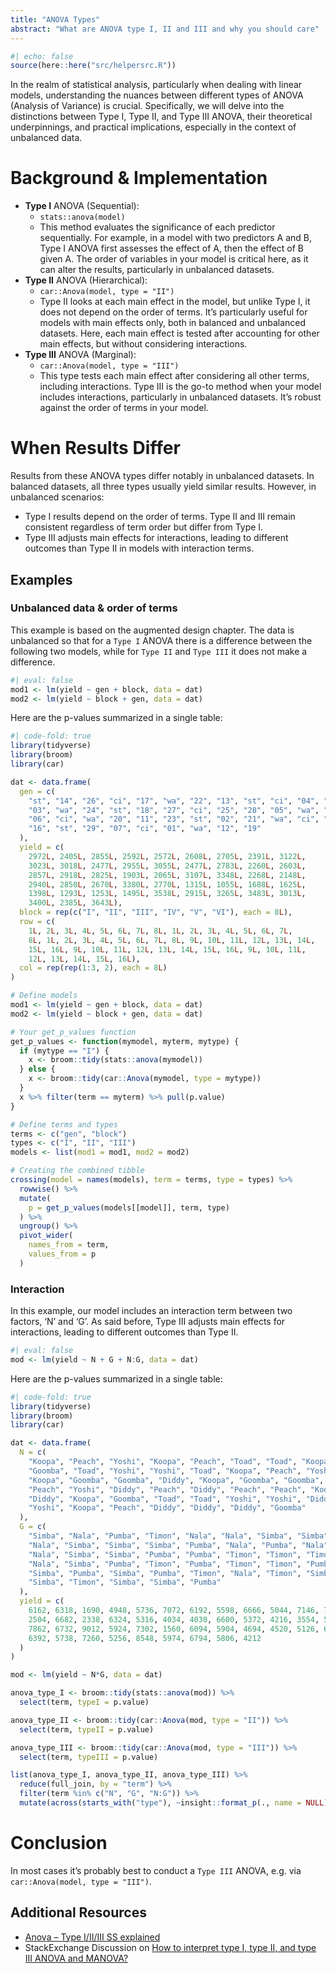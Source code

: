 ```yaml
---
title: "ANOVA Types"
abstract: "What are ANOVA type I, II and III and why you should care"
---
```


```r
#| echo: false
source(here::here("src/helpersrc.R"))
```

In the realm of statistical analysis, particularly when dealing with linear models, understanding the nuances between different types of ANOVA (Analysis of Variance) is crucial. Specifically, we will delve into the distinctions between Type I, Type II, and Type III ANOVA, their theoretical underpinnings, and practical implications, especially in the context of unbalanced data.

# Background & Implementation

-   **Type I** ANOVA (Sequential):
    -   `stats::anova(model)`
    -   This method evaluates the significance of each predictor sequentially. For example, in a model with two predictors A and B, Type I ANOVA first assesses the effect of A, then the effect of B given A. The order of variables in your model is critical here, as it can alter the results, particularly in unbalanced datasets.
-   **Type II** ANOVA (Hierarchical):
    -   `car::Anova(model, type = "II")`
    -   Type II looks at each main effect in the model, but unlike Type I, it does not depend on the order of terms. It's particularly useful for models with main effects only, both in balanced and unbalanced datasets. Here, each main effect is tested after accounting for other main effects, but without considering interactions.
-   **Type III** ANOVA (Marginal):
    -   `car::Anova(model, type = "III")`
    -   This type tests each main effect after considering all other terms, including interactions. Type III is the go-to method when your model includes interactions, particularly in unbalanced datasets. It's robust against the order of terms in your model.

# When Results Differ

Results from these ANOVA types differ notably in unbalanced datasets. In balanced datasets, all three types usually yield similar results. However, in unbalanced scenarios:

-   Type I results depend on the order of terms. Type II and III remain consistent regardless of term order but differ from Type I.
-   Type III adjusts main effects for interactions, leading to different outcomes than Type II in models with interaction terms.

## Examples

### Unbalanced data & order of terms

This example is based on the augmented design chapter. The data is unbalanced so that for a `Type I` ANOVA there is a difference between the following two models, while for `Type II` and `Type III` it does not make a difference.

```r
#| eval: false
mod1 <- lm(yield ~ gen + block, data = dat)
mod2 <- lm(yield ~ block + gen, data = dat)
```

Here are the p-values summarized in a single table:

```r
#| code-fold: true
library(tidyverse)
library(broom)
library(car)

dat <- data.frame(
  gen = c(
    "st", "14", "26", "ci", "17", "wa", "22", "13", "st", "ci", "04", "15", "30",
    "03", "wa", "24", "st", "18", "27", "ci", "25", "28", "05", "wa", "st", "09",
    "06", "ci", "wa", "20", "11", "23", "st", "02", "21", "wa", "ci", "10", "08",
    "16", "st", "29", "07", "ci", "01", "wa", "12", "19"
  ),
  yield = c(
    2972L, 2405L, 2855L, 2592L, 2572L, 2608L, 2705L, 2391L, 3122L,
    3023L, 3018L, 2477L, 2955L, 3055L, 2477L, 2783L, 2260L, 2603L,
    2857L, 2918L, 2825L, 1903L, 2065L, 3107L, 3348L, 2268L, 2148L,
    2940L, 2850L, 2670L, 3380L, 2770L, 1315L, 1055L, 1688L, 1625L, 
    1398L, 1293L, 1253L, 1495L, 3538L, 2915L, 3265L, 3483L, 3013L,
    3400L, 2385L, 3643L),
  block = rep(c("I", "II", "III", "IV", "V", "VI"), each = 8L),
  row = c(
    1L, 2L, 3L, 4L, 5L, 6L, 7L, 8L, 1L, 2L, 3L, 4L, 5L, 6L, 7L,
    8L, 1L, 2L, 3L, 4L, 5L, 6L, 7L, 8L, 9L, 10L, 11L, 12L, 13L, 14L,
    15L, 16L, 9L, 10L, 11L, 12L, 13L, 14L, 15L, 16L, 9L, 10L, 11L,
    12L, 13L, 14L, 15L, 16L),
  col = rep(rep(1:3, 2), each = 8L)
)

# Define models
mod1 <- lm(yield ~ gen + block, data = dat)
mod2 <- lm(yield ~ block + gen, data = dat)

# Your get_p_values function
get_p_values <- function(mymodel, myterm, mytype) {
  if (mytype == "I") {
    x <- broom::tidy(stats::anova(mymodel))
  } else {
    x <- broom::tidy(car::Anova(mymodel, type = mytype))
  }
  x %>% filter(term == myterm) %>% pull(p.value)
}

# Define terms and types
terms <- c("gen", "block")
types <- c("I", "II", "III")
models <- list(mod1 = mod1, mod2 = mod2)

# Creating the combined tibble
crossing(model = names(models), term = terms, type = types) %>%
  rowwise() %>%
  mutate(
    p = get_p_values(models[[model]], term, type)
  ) %>%
  ungroup() %>% 
  pivot_wider(
    names_from = term,
    values_from = p
  )
```

### Interaction

In this example, our model includes an interaction term between two factors, 'N' and 'G'. As said before, Type III adjusts main effects for interactions, leading to different outcomes than Type II.

```r
#| eval: false
mod <- lm(yield ~ N + G + N:G, data = dat)
```

Here are the p-values summarized in a single table:

```r
#| code-fold: true
library(tidyverse)
library(broom)
library(car)

dat <- data.frame(
  N = c(
    "Koopa", "Peach", "Yoshi", "Koopa", "Peach", "Toad", "Toad", "Koopa", "Yoshi",
    "Goomba", "Toad", "Yoshi", "Yoshi", "Toad", "Koopa", "Peach", "Yoshi",
    "Koopa", "Goomba", "Goomba", "Diddy", "Koopa", "Goomba", "Goomba", "Toad",
    "Peach", "Yoshi", "Diddy", "Peach", "Diddy", "Peach", "Peach", "Koopa",
    "Diddy", "Koopa", "Goomba", "Toad", "Toad", "Yoshi", "Yoshi", "Diddy",
    "Yoshi", "Koopa", "Peach", "Diddy", "Diddy", "Diddy", "Goomba"
  ),
  G = c(
    "Simba", "Nala", "Pumba", "Timon", "Nala", "Nala", "Simba", "Simba", "Nala",
    "Nala", "Simba", "Simba", "Simba", "Pumba", "Nala", "Pumba", "Nala", "Nala",
    "Nala", "Simba", "Simba", "Pumba", "Pumba", "Timon", "Timon", "Timon", "Nala",
    "Nala", "Simba", "Pumba", "Timon", "Pumba", "Timon", "Timon", "Pumba",
    "Simba", "Pumba", "Simba", "Pumba", "Timon", "Nala", "Timon", "Simba",
    "Simba", "Timon", "Simba", "Simba", "Pumba"
  ),
  yield = c(
    6162, 6318, 1690, 4948, 5736, 7072, 6192, 5598, 6666, 5044, 7146, 7578, 7642,
    2504, 6682, 2338, 6324, 5316, 4034, 4030, 6600, 5372, 4216, 3554, 5970, 5684,
    7862, 6732, 9012, 5924, 7302, 1560, 6094, 5904, 4694, 4520, 5126, 6860, 1594,
    6392, 5738, 7260, 5256, 8548, 5974, 6794, 5806, 4212
  )
)

mod <- lm(yield ~ N*G, data = dat)

anova_type_I <- broom::tidy(stats::anova(mod)) %>%
  select(term, typeI = p.value)

anova_type_II <- broom::tidy(car::Anova(mod, type = "II")) %>% 
  select(term, typeII = p.value)

anova_type_III <- broom::tidy(car::Anova(mod, type = "III")) %>% 
  select(term, typeIII = p.value)

list(anova_type_I, anova_type_II, anova_type_III) %>% 
  reduce(full_join, by = "term") %>% 
  filter(term %in% c("N", "G", "N:G")) %>% 
  mutate(across(starts_with("type"), ~insight::format_p(., name = NULL)))
```

# Conclusion

In most cases it's probably best to conduct a `Type III` ANOVA, e.g. via `car::Anova(model, type = "III")`.

::: {.callout-tip collapse="true"}
## Additional Resources

-   [Anova – Type I/II/III SS explained](https://md.psych.bio.uni-goettingen.de/mv/unit/lm_cat/lm_cat_unbal_ss_explained.html)
-   StackExchange Discussion on [How to interpret type I, type II, and type III ANOVA and MANOVA?](https://stats.stackexchange.com/questions/20452/how-to-interpret-type-i-type-ii-and-type-iii-anova-and-manova)
:::